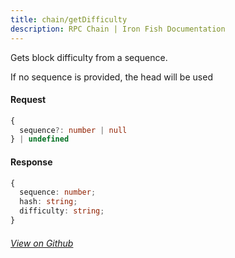 ```yaml
---
title: chain/getDifficulty
description: RPC Chain | Iron Fish Documentation
---
```


Gets block difficulty from a sequence.

If no sequence is provided, the head will be used

#### Request

```ts
{
  sequence?: number | null
} | undefined

```

#### Response

```ts
{
  sequence: number;
  hash: string;
  difficulty: string;
}
```

###### [View on Github](https://github.com/iron-fish/ironfish/blob/master/ironfish/src/rpc/routes/chain/getDifficulty.ts)
